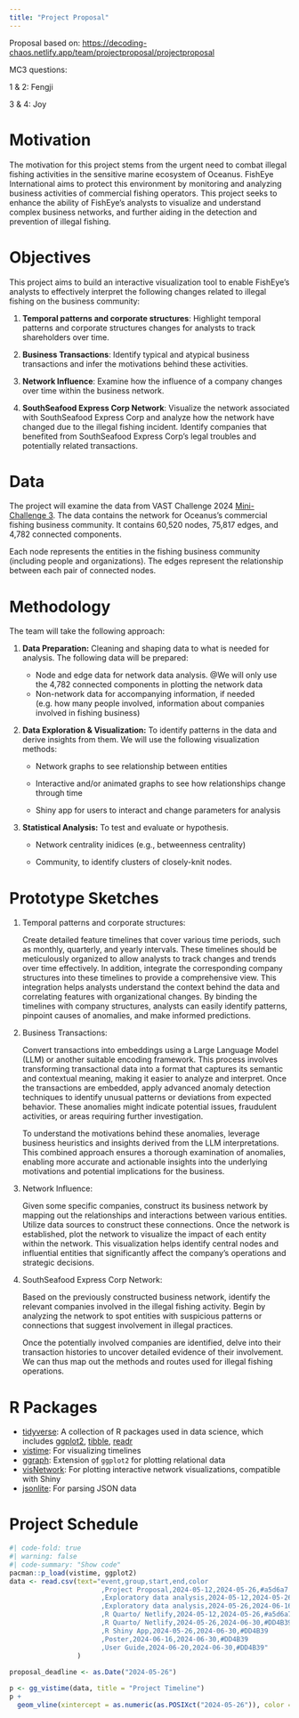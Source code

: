 ```yaml
---
title: "Project Proposal"
---
```


::: {.callout-note appearance="simple"}
Proposal based on: <https://decoding-chaos.netlify.app/team/projectproposal/projectproposal>

MC3 questions:

1 & 2: Fengji

3 & 4: Joy
:::

# Motivation

The motivation for this project stems from the urgent need to combat illegal fishing activities in the sensitive marine ecosystem of Oceanus. FishEye International aims to protect this environment by monitoring and analyzing business activities of commercial fishing operators. This project seeks to enhance the ability of FishEye’s analysts to visualize and understand complex business networks, and further aiding in the detection and prevention of illegal fishing.

# Objectives

This project aims to build an interactive visualization tool to enable FishEye’s analysts to effectively interpret the following changes related to illegal fishing on the business community:

1.  **Temporal patterns and corporate structures**: Highlight temporal patterns and corporate structures changes for analysts to track shareholders over time.

2.  **Business Transactions**: Identify typical and atypical business transactions and infer the motivations behind these activities.

3.  **Network Influence**: Examine how the influence of a company changes over time within the business network.

4.  **SouthSeafood Express Corp Network**: Visualize the network associated with SouthSeafood Express Corp and analyze how the network have changed due to the illegal fishing incident. Identify companies that benefited from SouthSeafood Express Corp’s legal troubles and potentially related transactions.

# Data

The project will examine the data from VAST Challenge 2024 [Mini-Challenge 3](https://vast-challenge.github.io/2024/MC3.html). The data contains the network for Oceanus’s commercial fishing business community. It contains 60,520 nodes, 75,817 edges, and 4,782 connected components.

Each node represents the entities in the fishing business community (including people and organizations). The edges represent the relationship between each pair of connected nodes.

# Methodology

The team will take the following approach:

1.  **Data Preparation:** Cleaning and shaping data to what is needed for analysis. The following data will be prepared:

    -   Node and edge data for network data analysis. \@We will only use the 4,782 connected components in plotting the network data
    -   Non-network data for accompanying information, if needed (e.g. how many people involved, information about companies involved in fishing business)

2.  **Data Exploration & Visualization:** To identify patterns in the data and derive insights from them. We will use the following visualization methods:

    -   Network graphs to see relationship between entities

    -   Interactive and/or animated graphs to see how relationships change through time

    -   Shiny app for users to interact and change parameters for analysis

3.  **Statistical Analysis:** To test and evaluate or hypothesis.

    -   Network centrality inidices (e.g., betweenness centrality)

    -   Community, to identify clusters of closely-knit nodes.

# Prototype Sketches

1.  Temporal patterns and corporate structures:

    Create detailed feature timelines that cover various time periods, such as monthly, quarterly, and yearly intervals. These timelines should be meticulously organized to allow analysts to track changes and trends over time effectively. In addition, integrate the corresponding company structures into these timelines to provide a comprehensive view. This integration helps analysts understand the context behind the data and correlating features with organizational changes. By binding the timelines with company structures, analysts can easily identify patterns, pinpoint causes of anomalies, and make informed predictions.

2.  Business Transactions:

    Convert transactions into embeddings using a Large Language Model (LLM) or another suitable encoding framework. This process involves transforming transactional data into a format that captures its semantic and contextual meaning, making it easier to analyze and interpret. Once the transactions are embedded, apply advanced anomaly detection techniques to identify unusual patterns or deviations from expected behavior. These anomalies might indicate potential issues, fraudulent activities, or areas requiring further investigation.

    To understand the motivations behind these anomalies, leverage business heuristics and insights derived from the LLM interpretations. This combined approach ensures a thorough examination of anomalies, enabling more accurate and actionable insights into the underlying motivations and potential implications for the business.

3.  Network Influence:

    Given some specific companies, construct its business network by mapping out the relationships and interactions between various entities. Utilize data sources to construct these connections. Once the network is established, plot the network to visualize the impact of each entity within the network. This visualization helps identify central nodes and influential entities that significantly affect the company's operations and strategic decisions.

4.  SouthSeafood Express Corp Network:

    Based on the previously constructed business network, identify the relevant companies involved in the illegal fishing activity. Begin by analyzing the network to spot entities with suspicious patterns or connections that suggest involvement in illegal practices.

    Once the potentially involved companies are identified, delve into their transaction histories to uncover detailed evidence of their involvement. We can thus map out the methods and routes used for illegal fishing operations.

# R Packages

-   [tidyverse](https://www.tidyverse.org/): A collection of R packages used in data science, which includes [ggplot2](https://ggplot2.tidyverse.org/), [tibble](https://tibble.tidyverse.org/), [readr](https://readr.tidyverse.org/)
-   [vistime](https://github.com/shosaco/vistime): For visualizing timelines
-   [ggraph](https://ggraph.data-imaginist.com/): Extension of `ggplot2` for plotting relational data
-   [visNetwork](https://datastorm-open.github.io/visNetwork/): For plotting interactive network visualizations, compatible with Shiny
-   [jsonlite](https://cran.r-project.org/web/packages/jsonlite/index.html): For parsing JSON data

# Project Schedule

```r
#| code-fold: true
#| warning: false
#| code-summary: "Show code"
pacman::p_load(vistime, ggplot2)
data <- read.csv(text="event,group,start,end,color
                       ,Project Proposal,2024-05-12,2024-05-26,#a5d6a7
                       ,Exploratory data analysis,2024-05-12,2024-05-26,#a5d6a7
                       ,Exploratory data analysis,2024-05-26,2024-06-16,#DD4B39
                       ,R Quarto/ Netlify,2024-05-12,2024-05-26,#a5d6a7
                       ,R Quarto/ Netlify,2024-05-26,2024-06-30,#DD4B39
                       ,R Shiny App,2024-05-26,2024-06-30,#DD4B39
                       ,Poster,2024-06-16,2024-06-30,#DD4B39
                       ,User Guide,2024-06-20,2024-06-30,#DD4B39"
                 )
                
proposal_deadline <- as.Date("2024-05-26") 

p <- gg_vistime(data, title = "Project Timeline") 
p +
  geom_vline(xintercept = as.numeric(as.POSIXct("2024-05-26")), color = "red", size = 1)
```
